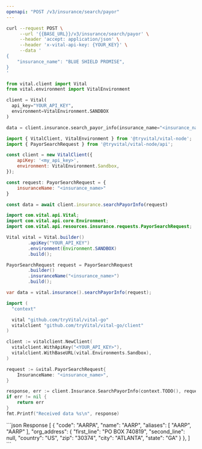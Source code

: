 ```yaml
---
openapi: "POST /v3/insurance/search/payor"
---
```


<RequestExample>

```bash cURL
curl --request POST \
     --url '{{BASE_URL}}/v3/insurance/search/payor' \
     --header 'accept: application/json' \
     --header 'x-vital-api-key: {YOUR_KEY}' \
     --data '
{
    "insurance_name": "BLUE SHIELD PROMISE",
}
'
```

```python Python
from vital.client import Vital
from vital.environment import VitalEnvironment

client = Vital(
  api_key="YOUR_API_KEY",
  environment=VitalEnvironment.SANDBOX
)

data = client.insurance.search_payor_info(insurance_name="<insurance_name>")
```

```javascript Node
import { VitalClient, VitalEnvironment } from '@tryvital/vital-node';
import { PayorSearchRequest } from '@tryvital/vital-node/api';

const client = new VitalClient({
    apiKey: '<my_api_key>',
    environment: VitalEnvironment.Sandbox,
});

const request: PayorSearchRequest = {
    insuranceName: "<insurance_name>"
}

const data = await client.insurance.searchPayorInfo(request)
```


```java Java
import com.vital.api.Vital;
import com.vital.api.core.Environment;
import com.vital.api.resources.insurance.requests.PayorSearchRequest;

Vital vital = Vital.builder()
        .apiKey("YOUR_API_KEY")
        .environment(Environment.SANDBOX)
        .build();

PayorSearchRequest request = PayorSearchRequest
        .builder()
        .insuranceName("<insurance_name>")
        .build();

var data = vital.insurance().searchPayorInfo(request);
```

```go Go
import (
  "context"

  vital "github.com/tryVital/vital-go"
  vitalclient "github.com/tryVital/vital-go/client"
)

client := vitalclient.NewClient(
  vitalclient.WithApiKey("<YOUR_API_KEY>"),
  vitalclient.WithBaseURL(vital.Environments.Sandbox),
)

request := &vital.PayorSearchRequest{
    InsuranceName: "<insurance_name>",
}

response, err := client.Insurance.SearchPayorInfo(context.TODO(), request)
if err != nil {
    return err
}
fmt.Printf("Received data %s\n", response)
```

</RequestExample>

<ResponseExample>
```json Response
[
  {
    "code": "AARPA",
    "name": "AARP",
    "aliases": [
      "AARP",
      "AARP"
    ],
    "org_address": {
      "first_line": "PO BOX 740819",
      "second_line": null,
      "country": "US",
      "zip": "30374",
      "city": "ATLANTA",
      "state": "GA"
    }
  },
]
```
</ResponseExample>
